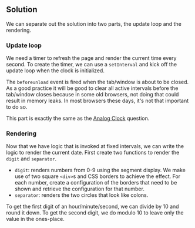 
## Solution

We can separate out the solution into two parts, the update loop and the rendering.

### Update loop

We need a timer to refresh the page and render the current time every second. To create the timer, we can use a `setInterval` and kick off the update loop when the clock is initialized.

The `beforeunload` event is fired when the tab/window is about to be closed. As a good practice it will be good to clear all active intervals before the tab/window closes because in some old browsers, not doing that could result in memory leaks. In most browsers these days, it's not that important to do so.

This part is exactly the same as the [Analog Clock](/questions/user-interface/analog-clock) question.

### Rendering

Now that we have logic that is invoked at fixed intervals, we can write the logic to render the current date. First create two functions to render the `digit` and `separator`.

- `digit`: renders numbers from 0-9 using the segment display. We make use of two square `<div>`s and CSS borders to achieve the effect. For each number, create a configuration of the borders that need to be shown and retrieve the configuration for that number.
- `separator`: renders the two circles that look like colons.

To get the first digit of an hour/minute/second, we can divide by 10 and round it down. To get the second digit, we do modulo 10 to leave only the value in the ones-place.

<TestCases />
<Notes />

